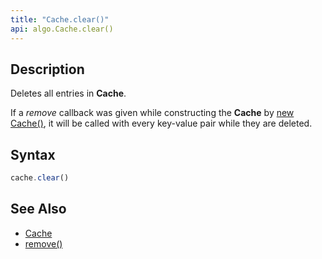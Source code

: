 ```yaml
---
title: "Cache.clear()"
api: algo.Cache.clear()
---
```


## Description

Deletes all entries in **Cache**.

If a _remove_ callback was given while constructing the **Cache** by [new Cache()](/reference/api/algo/Cache/constructor), it will be called with every key-value pair while they are deleted.

## Syntax

``` js
cache.clear()
```

## See Also

* [Cache](/reference/api/algo/Cache)
* [remove()](/reference/api/algo/Cache/remove)
